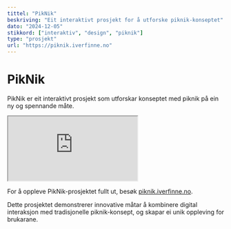 ```yaml
---
tittel: "PikNik"
beskriving: "Eit interaktivt prosjekt for å utforske piknik-konseptet"
dato: "2024-12-05"
stikkord: ["interaktiv", "design", "piknik"]
type: "prosjekt"
url: "https://piknik.iverfinne.no"
---
```


# PikNik

PikNik er eit interaktivt prosjekt som utforskar konseptet med piknik på ein ny og spennande måte.

<div className="aspect-[3/5] rounded-lg overflow-hidden">
  <iframe
    src="https://piknik.iverfinne.no"
    title="PikNik Applikasjon"
    className="w-full h-full"
    allowFullScreen
    scrolling="no"
  ></iframe>
</div>

For å oppleve PikNik-prosjektet fullt ut, besøk [piknik.iverfinne.no](https://piknik.iverfinne.no).

Dette prosjektet demonstrerer innovative måtar å kombinere digital interaksjon med tradisjonelle piknik-konsept, og skapar ei unik oppleving for brukarane.

